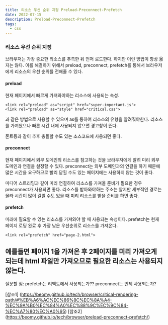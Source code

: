 ```yaml
---
title: 리소스 우선 순위 지정 Preload-Preconnect-Prefetch
date: 2022-07-15
description: Preload-Preconnect-Prefetch
tags:
  - css
---
```


### 리소스 우선 순위 지정

브라우저는 가장 중요한 리소스를 추측한 뒤 먼저 로드한다. 하지만 이런 방법이 항상 옳지는 않다.
이를 해결하기 위해서 preload, preconnect, prefetch를 통해서 브라우저에게 리소스의 우선 순위를 전해줄 수 있다.

#### preload

현재 페이지에서 빠르게 가져와야하는 리소스에 사용되는 속성. 

```
<link rel="preload" as="script" href="super-important.js">
<link rel="preload" as="style" href="critical.css">
```
과 같은 방법으로 사용할 수 있으며 as를 통하여 리소스의 유형을 알려줘야한다. 
리소스를 가져왔으나 빠른 시간 내에 사용되지 않으면 경고창이 뜬다.

폰트등과 같이 추후 충돌할 수도 있는 소스코드에 사용되면 좋다.

#### preconnect

현재 페이지에서 외부 도메인의 리소스를 참고하는 것을 브라우저에게 알려 미리 외부 도메인과 연결을 설정할 수 있다.
preconnect는 외부 도메인과의 연결을 하기 때문에 많은 시간을 요구하므로 빨리 닫힐 수도 있는 페이지에는 사용하지 않는 것이 좋다.

미디어 스트리밍과 같이 미리 연결하여 리소스를 가져올 준비가 필요한 경우 preconnect가 사용되면 좋다.
리소스를 받아와야하는 주소는 알지만 세부적인 경로는 몰라 시간이 많이 걸릴 수도 있을 때 미리 리소스를 받을 준비를 하면 좋다.

#### prefetch

미래에 필요할 수 있는 리소스를 가져와야 할 때 사용되는 속성이다. prefetch는 현재 페이지 로딩 완료 후 가장 낮은 우선순위로 리소스를 가져온다.

```
<link rel="prefetch" href="page-2.html">
```
예를들면 페이지 1을 가져온 후 2페이지를 미리 가져오게 되는데 html 파일만 가져오므로 필요한 리소스는 사용되지 않는다.
---

질문할 점: prefetch는 리액트에서 사용되는가?? preconnect는 언제 사용되는가?



[참조1] (https://beomy.github.io/tech/browser/critical-rendering-path/#%EB%A6%AC%EC%86%8C%EC%8A%A4-%EC%9A%B0%EC%84%A0%EC%88%9C%EC%9C%84-%EC%A7%80%EC%A0%95)
[참조2] (https://beomy.github.io/tech/browser/preload-preconnect-prefetch/)